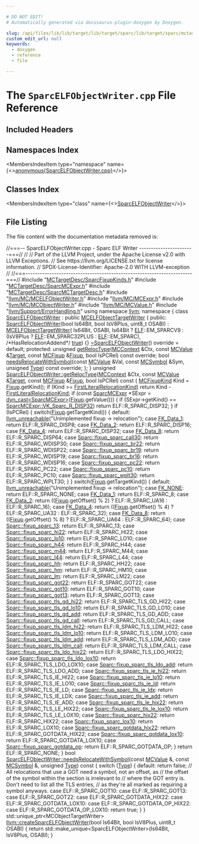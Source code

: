 ```yaml
---

# DO NOT EDIT!
# Automatically generated via docusaurus-plugin-doxygen by Doxygen.

slug: /api/files/lib/lib/target/lib/target/sparc/lib/target/sparc/mctargetdesc/sparcelfobjectwriter-cpp
custom_edit_url: null
keywords:
  - doxygen
  - reference
  - file

---
```





# The `SparcELFObjectWriter.cpp` File Reference

<DoxygenPage pluginConfig={pluginConfig}>



## Included Headers

<IncludesList>
<IncludesListItem
  filePath="MCTargetDesc/SparcFixupKinds.h"
  permalink="/docs/api/files/lib/lib/target/lib/target/sparc/lib/target/sparc/mctargetdesc/sparcfixupkinds-h"
  isLocal="true" />
<IncludesListItem
  filePath="MCTargetDesc/SparcMCExpr.h"
  permalink="/docs/api/files/lib/lib/target/lib/target/sparc/lib/target/sparc/mctargetdesc/sparcmcexpr-h"
  isLocal="true" />
<IncludesListItem
  filePath="MCTargetDesc/SparcMCTargetDesc.h"
  permalink="/docs/api/files/lib/lib/target/lib/target/sparc/lib/target/sparc/mctargetdesc/sparcmctargetdesc-h"
  isLocal="true" />
<IncludesListItem
  filePath="llvm/MC/MCELFObjectWriter.h"
  permalink="/docs/api/files/include/include/llvm/include/llvm/mc/mcelfobjectwriter-h"
  isLocal="true" />
<IncludesListItem
  filePath="llvm/MC/MCExpr.h"
  permalink="/docs/api/files/include/include/llvm/include/llvm/mc/mcexpr-h"
  isLocal="true" />
<IncludesListItem
  filePath="llvm/MC/MCObjectWriter.h"
  permalink="/docs/api/files/include/include/llvm/include/llvm/mc/mcobjectwriter-h"
  isLocal="true" />
<IncludesListItem
  filePath="llvm/MC/MCValue.h"
  permalink="/docs/api/files/include/include/llvm/include/llvm/mc/mcvalue-h"
  isLocal="true" />
<IncludesListItem
  filePath="llvm/Support/ErrorHandling.h"
  permalink="/docs/api/files/include/include/llvm/include/llvm/support/errorhandling-h"
  isLocal="true" />
</IncludesList>

## Namespaces Index

<MembersIndex>

<MembersIndexItem
  type="namespace"
  name={<><a href="/docs/api/namespaces/anonymous-sparcelfobjectwriter-cpp-">anonymous&#123;SparcELFObjectWriter.cpp&#125;</a></>}>
</MembersIndexItem>

</MembersIndex>

## Classes Index

<MembersIndex>

<MembersIndexItem
  type="class"
  name={<><a href="/docs/api/classes/anonymous-namespace-sparcelfobjectwriter-cpp-/sparcelfobjectwriter">SparcELFObjectWriter</a></>}>
</MembersIndexItem>

</MembersIndex>


## File Listing

The file content with the documentation metadata removed is:

<ProgramListing>

<Link id="l00001" /><CodeLine lineNumber="1"><span class="doxyHighlightComment">//===-- SparcELFObjectWriter.cpp - Sparc ELF Writer -----------------------===//</span></CodeLine>
<Link id="l00002" /><CodeLine lineNumber="2"><span class="doxyHighlightComment">//</span></CodeLine>
<Link id="l00003" /><CodeLine lineNumber="3"><span class="doxyHighlightComment">// Part of the LLVM Project, under the Apache License v2.0 with LLVM Exceptions.</span></CodeLine>
<Link id="l00004" /><CodeLine lineNumber="4"><span class="doxyHighlightComment">// See https://llvm.org/LICENSE.txt for license information.</span></CodeLine>
<Link id="l00005" /><CodeLine lineNumber="5"><span class="doxyHighlightComment">// SPDX-License-Identifier: Apache-2.0 WITH LLVM-exception</span></CodeLine>
<Link id="l00006" /><CodeLine lineNumber="6"><span class="doxyHighlightComment">//</span></CodeLine>
<Link id="l00007" /><CodeLine lineNumber="7"><span class="doxyHighlightComment">//===----------------------------------------------------------------------===//</span></CodeLine>
<Link id="l00008" /><CodeLine lineNumber="8"></CodeLine>
<Link id="l00009" /><CodeLine lineNumber="9"><span class="doxyHighlightPreprocessor">#include &quot;<a href="/docs/api/files/lib/lib/target/lib/target/sparc/lib/target/sparc/mctargetdesc/sparcfixupkinds-h">MCTargetDesc/SparcFixupKinds.h</a>&quot;</span></CodeLine>
<Link id="l00010" /><CodeLine lineNumber="10"><span class="doxyHighlightPreprocessor">#include &quot;<a href="/docs/api/files/lib/lib/target/lib/target/sparc/lib/target/sparc/mctargetdesc/sparcmcexpr-h">MCTargetDesc/SparcMCExpr.h</a>&quot;</span></CodeLine>
<Link id="l00011" /><CodeLine lineNumber="11"><span class="doxyHighlightPreprocessor">#include &quot;<a href="/docs/api/files/lib/lib/target/lib/target/sparc/lib/target/sparc/mctargetdesc/sparcmctargetdesc-h">MCTargetDesc/SparcMCTargetDesc.h</a>&quot;</span></CodeLine>
<Link id="l00012" /><CodeLine lineNumber="12"><span class="doxyHighlightPreprocessor">#include &quot;<a href="/docs/api/files/include/include/llvm/include/llvm/mc/mcelfobjectwriter-h">llvm/MC/MCELFObjectWriter.h</a>&quot;</span></CodeLine>
<Link id="l00013" /><CodeLine lineNumber="13"><span class="doxyHighlightPreprocessor">#include &quot;<a href="/docs/api/files/include/include/llvm/include/llvm/mc/mcexpr-h">llvm/MC/MCExpr.h</a>&quot;</span></CodeLine>
<Link id="l00014" /><CodeLine lineNumber="14"><span class="doxyHighlightPreprocessor">#include &quot;<a href="/docs/api/files/include/include/llvm/include/llvm/mc/mcobjectwriter-h">llvm/MC/MCObjectWriter.h</a>&quot;</span></CodeLine>
<Link id="l00015" /><CodeLine lineNumber="15"><span class="doxyHighlightPreprocessor">#include &quot;<a href="/docs/api/files/include/include/llvm/include/llvm/mc/mcvalue-h">llvm/MC/MCValue.h</a>&quot;</span></CodeLine>
<Link id="l00016" /><CodeLine lineNumber="16"><span class="doxyHighlightPreprocessor">#include &quot;<a href="/docs/api/files/include/include/llvm/include/llvm/support/errorhandling-h">llvm/Support/ErrorHandling.h</a>&quot;</span></CodeLine>
<Link id="l00017" /><CodeLine lineNumber="17"></CodeLine>
<Link id="l00018" /><CodeLine lineNumber="18"><span class="doxyHighlightKeyword">using namespace </span><span class="doxyHighlight"><a href="/docs/api/namespaces/llvm">llvm</a>;</span></CodeLine>
<Link id="l00019" /><CodeLine lineNumber="19"></CodeLine>
<Link id="l00020" /><CodeLine lineNumber="20" lineLink="/docs/api/namespaces/anonymous-sparcelfobjectwriter-cpp-"><span class="doxyHighlightKeyword">namespace </span><span class="doxyHighlight">&#123;</span></CodeLine>
<Link id="l00021" /><CodeLine lineNumber="21" lineLink="/docs/api/classes/anonymous-namespace-sparcelfobjectwriter-cpp-/sparcelfobjectwriter"><span class="doxyHighlight">  </span><span class="doxyHighlightKeyword">class </span><span class="doxyHighlight"><a href="/docs/api/classes/anonymous-namespace-sparcelfobjectwriter-cpp-/sparcelfobjectwriter/#a8f5e0d70b3d66db689282ab31963af33">SparcELFObjectWriter</a> : </span><span class="doxyHighlightKeyword">public</span><span class="doxyHighlight"> <a href="/docs/api/classes/llvm/mcelfobjecttargetwriter/#ae6c6e76c9d8e0c912542fe4f8375e8ce">MCELFObjectTargetWriter</a> &#123;</span></CodeLine>
<Link id="l00022" /><CodeLine lineNumber="22"><span class="doxyHighlight">  </span><span class="doxyHighlightKeyword">public</span><span class="doxyHighlight">:</span></CodeLine>
<Link id="l00023" /><CodeLine lineNumber="23" lineLink="/docs/api/classes/anonymous-namespace-sparcelfobjectwriter-cpp-/sparcelfobjectwriter/#a8f5e0d70b3d66db689282ab31963af33"><span class="doxyHighlight">    <a href="/docs/api/classes/anonymous-namespace-sparcelfobjectwriter-cpp-/sparcelfobjectwriter/#a8f5e0d70b3d66db689282ab31963af33">SparcELFObjectWriter</a>(</span><span class="doxyHighlightKeywordType">bool</span><span class="doxyHighlight"> Is64Bit, </span><span class="doxyHighlightKeywordType">bool</span><span class="doxyHighlight"> IsV8Plus, uint8&#95;t OSABI)</span></CodeLine>
<Link id="l00024" /><CodeLine lineNumber="24"><span class="doxyHighlight">        : <a href="/docs/api/classes/llvm/mcelfobjecttargetwriter/#ae6c6e76c9d8e0c912542fe4f8375e8ce">MCELFObjectTargetWriter</a>(</span></CodeLine>
<Link id="l00025" /><CodeLine lineNumber="25"><span class="doxyHighlight">              Is64Bit, OSABI,</span></CodeLine>
<Link id="l00026" /><CodeLine lineNumber="26"><span class="doxyHighlight">              Is64Bit ? <a href="/docs/api/namespaces/llvm/elf">ELF</a>::EM&#95;SPARCV9</span></CodeLine>
<Link id="l00027" /><CodeLine lineNumber="27"><span class="doxyHighlight">                      : (IsV8Plus ? <a href="/docs/api/namespaces/llvm/elf">ELF</a>::EM&#95;SPARC32PLUS : <a href="/docs/api/namespaces/llvm/elf">ELF</a>::EM&#95;SPARC),</span></CodeLine>
<Link id="l00028" /><CodeLine lineNumber="28"><span class="doxyHighlight">              </span><span class="doxyHighlightComment">/&#42;HasRelocationAddend&#42;/</span><span class="doxyHighlight"> <a href="/docs/api/files/lib/lib/analysis/basicaliasanalysis-cpp/#af6d5cafbdfc5313e65d990120021a3ec">true</a>) &#123;&#125;</span></CodeLine>
<Link id="l00029" /><CodeLine lineNumber="29"></CodeLine>
<Link id="l00030" /><CodeLine lineNumber="30" lineLink="/docs/api/classes/anonymous-namespace-sparcelfobjectwriter-cpp-/sparcelfobjectwriter/#a1713ce57e1fe3c7c6fec72a9901e6eb2"><span class="doxyHighlight">    <a href="/docs/api/classes/anonymous-namespace-sparcelfobjectwriter-cpp-/sparcelfobjectwriter/#a1713ce57e1fe3c7c6fec72a9901e6eb2">~SparcELFObjectWriter</a>() </span><span class="doxyHighlightKeyword">override</span><span class="doxyHighlight"> = </span><span class="doxyHighlightKeywordFlow">default</span><span class="doxyHighlight">;</span></CodeLine>
<Link id="l00031" /><CodeLine lineNumber="31"></CodeLine>
<Link id="l00032" /><CodeLine lineNumber="32"><span class="doxyHighlight">  </span><span class="doxyHighlightKeyword">protected</span><span class="doxyHighlight">:</span></CodeLine>
<Link id="l00033" /><CodeLine lineNumber="33"><span class="doxyHighlight">    </span><span class="doxyHighlightKeywordType">unsigned</span><span class="doxyHighlight"> <a href="/docs/api/classes/anonymous-namespace-sparcelfobjectwriter-cpp-/sparcelfobjectwriter/#a122189d3180d72c2146b9637b59e679b">getRelocType</a>(<a href="/docs/api/classes/llvm/mccontext">MCContext</a> &amp;Ctx, </span><span class="doxyHighlightKeyword">const</span><span class="doxyHighlight"> <a href="/docs/api/classes/llvm/mcvalue">MCValue</a> &amp;<a href="/docs/api/classes/llvm/target">Target</a>,</span></CodeLine>
<Link id="l00034" /><CodeLine lineNumber="34"><span class="doxyHighlight">                          </span><span class="doxyHighlightKeyword">const</span><span class="doxyHighlight"> <a href="/docs/api/classes/llvm/mcfixup">MCFixup</a> &amp;<a href="/docs/api/files/lib/lib/target/lib/target/powerpc/ppctlsdynamiccall-cpp/#a4a235aedca5bbfc39934045b6cbf9c70">Fixup</a>, </span><span class="doxyHighlightKeywordType">bool</span><span class="doxyHighlight"> IsPCRel) </span><span class="doxyHighlightKeyword">const override</span><span class="doxyHighlight">;</span></CodeLine>
<Link id="l00035" /><CodeLine lineNumber="35"></CodeLine>
<Link id="l00036" /><CodeLine lineNumber="36"><span class="doxyHighlight">    </span><span class="doxyHighlightKeywordType">bool</span><span class="doxyHighlight"> <a href="/docs/api/classes/anonymous-namespace-sparcelfobjectwriter-cpp-/sparcelfobjectwriter/#a13f03394801ae75fd84fcfbc5c2c0c56">needsRelocateWithSymbol</a>(</span><span class="doxyHighlightKeyword">const</span><span class="doxyHighlight"> <a href="/docs/api/classes/llvm/mcvalue">MCValue</a> &amp;Val, </span><span class="doxyHighlightKeyword">const</span><span class="doxyHighlight"> <a href="/docs/api/classes/llvm/mcsymbol">MCSymbol</a> &amp;Sym,</span></CodeLine>
<Link id="l00037" /><CodeLine lineNumber="37"><span class="doxyHighlight">                                 </span><span class="doxyHighlightKeywordType">unsigned</span><span class="doxyHighlight"> <a href="/docs/api/classes/llvm/type">Type</a>) </span><span class="doxyHighlightKeyword">const override</span><span class="doxyHighlight">;</span></CodeLine>
<Link id="l00038" /><CodeLine lineNumber="38"><span class="doxyHighlight">  &#125;;</span></CodeLine>
<Link id="l00039" /><CodeLine lineNumber="39"><span class="doxyHighlight">&#125;</span></CodeLine>
<Link id="l00040" /><CodeLine lineNumber="40"></CodeLine>
<Link id="l00041" /><CodeLine lineNumber="41" lineLink="/docs/api/classes/anonymous-namespace-sparcelfobjectwriter-cpp-/sparcelfobjectwriter/#a122189d3180d72c2146b9637b59e679b"><span class="doxyHighlightKeywordType">unsigned</span><span class="doxyHighlight"> <a href="/docs/api/classes/anonymous-namespace-sparcelfobjectwriter-cpp-/sparcelfobjectwriter/#a122189d3180d72c2146b9637b59e679b">SparcELFObjectWriter::getRelocType</a>(<a href="/docs/api/classes/llvm/mccontext">MCContext</a> &amp;Ctx,</span></CodeLine>
<Link id="l00042" /><CodeLine lineNumber="42"><span class="doxyHighlight">                                            </span><span class="doxyHighlightKeyword">const</span><span class="doxyHighlight"> <a href="/docs/api/classes/llvm/mcvalue">MCValue</a> &amp;<a href="/docs/api/classes/llvm/target">Target</a>,</span></CodeLine>
<Link id="l00043" /><CodeLine lineNumber="43"><span class="doxyHighlight">                                            </span><span class="doxyHighlightKeyword">const</span><span class="doxyHighlight"> <a href="/docs/api/classes/llvm/mcfixup">MCFixup</a> &amp;<a href="/docs/api/files/lib/lib/target/lib/target/powerpc/ppctlsdynamiccall-cpp/#a4a235aedca5bbfc39934045b6cbf9c70">Fixup</a>,</span></CodeLine>
<Link id="l00044" /><CodeLine lineNumber="44"><span class="doxyHighlight">                                            </span><span class="doxyHighlightKeywordType">bool</span><span class="doxyHighlight"> IsPCRel)</span><span class="doxyHighlightKeyword"> const </span><span class="doxyHighlight">&#123;</span></CodeLine>
<Link id="l00045" /><CodeLine lineNumber="45"><span class="doxyHighlight">  <a href="/docs/api/namespaces/llvm/#a84cef097f15848752272d38769011f58">MCFixupKind</a> Kind = <a href="/docs/api/files/lib/lib/target/lib/target/powerpc/ppctlsdynamiccall-cpp/#a4a235aedca5bbfc39934045b6cbf9c70">Fixup</a>.getKind();</span></CodeLine>
<Link id="l00046" /><CodeLine lineNumber="46"><span class="doxyHighlight">  </span><span class="doxyHighlightKeywordFlow">if</span><span class="doxyHighlight"> (Kind &gt;= <a href="/docs/api/namespaces/llvm/#a84cef097f15848752272d38769011f58a1864d2003d3e30137067084e7f2e7898">FirstLiteralRelocationKind</a>)</span></CodeLine>
<Link id="l00047" /><CodeLine lineNumber="47"><span class="doxyHighlight">    </span><span class="doxyHighlightKeywordFlow">return</span><span class="doxyHighlight"> Kind - <a href="/docs/api/namespaces/llvm/#a84cef097f15848752272d38769011f58a1864d2003d3e30137067084e7f2e7898">FirstLiteralRelocationKind</a>;</span></CodeLine>
<Link id="l00048" /><CodeLine lineNumber="48"></CodeLine>
<Link id="l00049" /><CodeLine lineNumber="49"><span class="doxyHighlight">  </span><span class="doxyHighlightKeywordFlow">if</span><span class="doxyHighlight"> (</span><span class="doxyHighlightKeyword">const</span><span class="doxyHighlight"> <a href="/docs/api/classes/llvm/sparcmcexpr">SparcMCExpr</a> &#42;SExpr = <a href="/docs/api/namespaces/llvm/#a22eeee01734061ac1b31ccd994c49eef">dyn&#95;cast&lt;SparcMCExpr&gt;</a>(<a href="/docs/api/files/lib/lib/target/lib/target/powerpc/ppctlsdynamiccall-cpp/#a4a235aedca5bbfc39934045b6cbf9c70">Fixup</a>.getValue())) &#123;</span></CodeLine>
<Link id="l00050" /><CodeLine lineNumber="50"><span class="doxyHighlight">    </span><span class="doxyHighlightKeywordFlow">if</span><span class="doxyHighlight"> (SExpr-&gt;getKind() == <a href="/docs/api/classes/llvm/sparcmcexpr/#abeab46e996c332583b97b10b5feb70f0af92cd2ce45d818cf6690e01518a39b12">SparcMCExpr::VK&#95;Sparc&#95;R&#95;DISP32</a>)</span></CodeLine>
<Link id="l00051" /><CodeLine lineNumber="51"><span class="doxyHighlight">      </span><span class="doxyHighlightKeywordFlow">return</span><span class="doxyHighlight"> ELF::R&#95;SPARC&#95;DISP32;</span></CodeLine>
<Link id="l00052" /><CodeLine lineNumber="52"><span class="doxyHighlight">  &#125;</span></CodeLine>
<Link id="l00053" /><CodeLine lineNumber="53"></CodeLine>
<Link id="l00054" /><CodeLine lineNumber="54"><span class="doxyHighlight">  </span><span class="doxyHighlightKeywordFlow">if</span><span class="doxyHighlight"> (IsPCRel) &#123;</span></CodeLine>
<Link id="l00055" /><CodeLine lineNumber="55"><span class="doxyHighlight">    </span><span class="doxyHighlightKeywordFlow">switch</span><span class="doxyHighlight">(<a href="/docs/api/files/lib/lib/target/lib/target/powerpc/ppctlsdynamiccall-cpp/#a4a235aedca5bbfc39934045b6cbf9c70">Fixup</a>.getTargetKind()) &#123;</span></CodeLine>
<Link id="l00056" /><CodeLine lineNumber="56"><span class="doxyHighlight">    </span><span class="doxyHighlightKeywordFlow">default</span><span class="doxyHighlight">:</span></CodeLine>
<Link id="l00057" /><CodeLine lineNumber="57"><span class="doxyHighlight">      <a href="/docs/api/files/include/include/llvm/include/llvm/support/errorhandling-h/#ace243f5c25697a1107cce46626b3dc94">llvm&#95;unreachable</a>(</span><span class="doxyHighlightStringLiteral">&quot;Unimplemented fixup -&gt; relocation&quot;</span><span class="doxyHighlight">);</span></CodeLine>
<Link id="l00058" /><CodeLine lineNumber="58"><span class="doxyHighlight">    </span><span class="doxyHighlightKeywordFlow">case</span><span class="doxyHighlight"> <a href="/docs/api/namespaces/llvm/#a84cef097f15848752272d38769011f58a4aee2a3e203379bbb0c9639d4ef31b6e">FK&#95;Data&#95;1</a>:                  </span><span class="doxyHighlightKeywordFlow">return</span><span class="doxyHighlight"> ELF::R&#95;SPARC&#95;DISP8;</span></CodeLine>
<Link id="l00059" /><CodeLine lineNumber="59"><span class="doxyHighlight">    </span><span class="doxyHighlightKeywordFlow">case</span><span class="doxyHighlight"> <a href="/docs/api/namespaces/llvm/#a84cef097f15848752272d38769011f58afe607fbae154a24e4b463cf9fd5916f7">FK&#95;Data&#95;2</a>:                  </span><span class="doxyHighlightKeywordFlow">return</span><span class="doxyHighlight"> ELF::R&#95;SPARC&#95;DISP16;</span></CodeLine>
<Link id="l00060" /><CodeLine lineNumber="60"><span class="doxyHighlight">    </span><span class="doxyHighlightKeywordFlow">case</span><span class="doxyHighlight"> <a href="/docs/api/namespaces/llvm/#a84cef097f15848752272d38769011f58a5d58ab615cde98af13deb16dbc09f42d">FK&#95;Data&#95;4</a>:                  </span><span class="doxyHighlightKeywordFlow">return</span><span class="doxyHighlight"> ELF::R&#95;SPARC&#95;DISP32;</span></CodeLine>
<Link id="l00061" /><CodeLine lineNumber="61"><span class="doxyHighlight">    </span><span class="doxyHighlightKeywordFlow">case</span><span class="doxyHighlight"> <a href="/docs/api/namespaces/llvm/#a84cef097f15848752272d38769011f58a3a9388f6478ca218e5d1996e4063c8fe">FK&#95;Data&#95;8</a>:                  </span><span class="doxyHighlightKeywordFlow">return</span><span class="doxyHighlight"> ELF::R&#95;SPARC&#95;DISP64;</span></CodeLine>
<Link id="l00062" /><CodeLine lineNumber="62"><span class="doxyHighlight">    </span><span class="doxyHighlightKeywordFlow">case</span><span class="doxyHighlight"> <a href="/docs/api/namespaces/llvm/sparc/#a12da1d52a8de679d4e9d520de5a8502da4adff73a6fdb09236d160a1058cd738c">Sparc::fixup&#95;sparc&#95;call30</a>:  </span><span class="doxyHighlightKeywordFlow">return</span><span class="doxyHighlight"> ELF::R&#95;SPARC&#95;WDISP30;</span></CodeLine>
<Link id="l00063" /><CodeLine lineNumber="63"><span class="doxyHighlight">    </span><span class="doxyHighlightKeywordFlow">case</span><span class="doxyHighlight"> <a href="/docs/api/namespaces/llvm/sparc/#a12da1d52a8de679d4e9d520de5a8502daa66dfa8233272b1a84f34f5732cb8ef8">Sparc::fixup&#95;sparc&#95;br22</a>:    </span><span class="doxyHighlightKeywordFlow">return</span><span class="doxyHighlight"> ELF::R&#95;SPARC&#95;WDISP22;</span></CodeLine>
<Link id="l00064" /><CodeLine lineNumber="64"><span class="doxyHighlight">    </span><span class="doxyHighlightKeywordFlow">case</span><span class="doxyHighlight"> <a href="/docs/api/namespaces/llvm/sparc/#a12da1d52a8de679d4e9d520de5a8502da5c2a82f403be827f912129618ce8bb07">Sparc::fixup&#95;sparc&#95;br19</a>:    </span><span class="doxyHighlightKeywordFlow">return</span><span class="doxyHighlight"> ELF::R&#95;SPARC&#95;WDISP19;</span></CodeLine>
<Link id="l00065" /><CodeLine lineNumber="65"><span class="doxyHighlight">    </span><span class="doxyHighlightKeywordFlow">case</span><span class="doxyHighlight"> <a href="/docs/api/namespaces/llvm/sparc/#a12da1d52a8de679d4e9d520de5a8502da0ed75123c86696d6dfbbc2643828abfc">Sparc::fixup&#95;sparc&#95;br16</a>:</span></CodeLine>
<Link id="l00066" /><CodeLine lineNumber="66"><span class="doxyHighlight">      </span><span class="doxyHighlightKeywordFlow">return</span><span class="doxyHighlight"> ELF::R&#95;SPARC&#95;WDISP16;</span></CodeLine>
<Link id="l00067" /><CodeLine lineNumber="67"><span class="doxyHighlight">    </span><span class="doxyHighlightKeywordFlow">case</span><span class="doxyHighlight"> <a href="/docs/api/namespaces/llvm/sparc/#a12da1d52a8de679d4e9d520de5a8502daa00d9587c28c43679ea78179d779dd85">Sparc::fixup&#95;sparc&#95;pc22</a>:    </span><span class="doxyHighlightKeywordFlow">return</span><span class="doxyHighlight"> ELF::R&#95;SPARC&#95;PC22;</span></CodeLine>
<Link id="l00068" /><CodeLine lineNumber="68"><span class="doxyHighlight">    </span><span class="doxyHighlightKeywordFlow">case</span><span class="doxyHighlight"> <a href="/docs/api/namespaces/llvm/sparc/#a12da1d52a8de679d4e9d520de5a8502dac6502cb4a88284870e35d967c53ac47f">Sparc::fixup&#95;sparc&#95;pc10</a>:    </span><span class="doxyHighlightKeywordFlow">return</span><span class="doxyHighlight"> ELF::R&#95;SPARC&#95;PC10;</span></CodeLine>
<Link id="l00069" /><CodeLine lineNumber="69"><span class="doxyHighlight">    </span><span class="doxyHighlightKeywordFlow">case</span><span class="doxyHighlight"> <a href="/docs/api/namespaces/llvm/sparc/#a12da1d52a8de679d4e9d520de5a8502dafa321c88b1e9bb39ab5b2e09b05fe7a6">Sparc::fixup&#95;sparc&#95;wplt30</a>:  </span><span class="doxyHighlightKeywordFlow">return</span><span class="doxyHighlight"> ELF::R&#95;SPARC&#95;WPLT30;</span></CodeLine>
<Link id="l00070" /><CodeLine lineNumber="70"><span class="doxyHighlight">    &#125;</span></CodeLine>
<Link id="l00071" /><CodeLine lineNumber="71"><span class="doxyHighlight">  &#125;</span></CodeLine>
<Link id="l00072" /><CodeLine lineNumber="72"></CodeLine>
<Link id="l00073" /><CodeLine lineNumber="73"><span class="doxyHighlight">  </span><span class="doxyHighlightKeywordFlow">switch</span><span class="doxyHighlight">(<a href="/docs/api/files/lib/lib/target/lib/target/powerpc/ppctlsdynamiccall-cpp/#a4a235aedca5bbfc39934045b6cbf9c70">Fixup</a>.getTargetKind()) &#123;</span></CodeLine>
<Link id="l00074" /><CodeLine lineNumber="74"><span class="doxyHighlight">  </span><span class="doxyHighlightKeywordFlow">default</span><span class="doxyHighlight">:</span></CodeLine>
<Link id="l00075" /><CodeLine lineNumber="75"><span class="doxyHighlight">    <a href="/docs/api/files/include/include/llvm/include/llvm/support/errorhandling-h/#ace243f5c25697a1107cce46626b3dc94">llvm&#95;unreachable</a>(</span><span class="doxyHighlightStringLiteral">&quot;Unimplemented fixup -&gt; relocation&quot;</span><span class="doxyHighlight">);</span></CodeLine>
<Link id="l00076" /><CodeLine lineNumber="76"><span class="doxyHighlight">  </span><span class="doxyHighlightKeywordFlow">case</span><span class="doxyHighlight"> <a href="/docs/api/namespaces/llvm/#a84cef097f15848752272d38769011f58a845a63cbed041d42d8c3452991d629c4">FK&#95;NONE</a>:                  </span><span class="doxyHighlightKeywordFlow">return</span><span class="doxyHighlight"> ELF::R&#95;SPARC&#95;NONE;</span></CodeLine>
<Link id="l00077" /><CodeLine lineNumber="77"><span class="doxyHighlight">  </span><span class="doxyHighlightKeywordFlow">case</span><span class="doxyHighlight"> <a href="/docs/api/namespaces/llvm/#a84cef097f15848752272d38769011f58a4aee2a3e203379bbb0c9639d4ef31b6e">FK&#95;Data&#95;1</a>:                </span><span class="doxyHighlightKeywordFlow">return</span><span class="doxyHighlight"> ELF::R&#95;SPARC&#95;8;</span></CodeLine>
<Link id="l00078" /><CodeLine lineNumber="78"><span class="doxyHighlight">  </span><span class="doxyHighlightKeywordFlow">case</span><span class="doxyHighlight"> <a href="/docs/api/namespaces/llvm/#a84cef097f15848752272d38769011f58afe607fbae154a24e4b463cf9fd5916f7">FK&#95;Data&#95;2</a>:                </span><span class="doxyHighlightKeywordFlow">return</span><span class="doxyHighlight"> ((<a href="/docs/api/files/lib/lib/target/lib/target/powerpc/ppctlsdynamiccall-cpp/#a4a235aedca5bbfc39934045b6cbf9c70">Fixup</a>.getOffset() % 2)</span></CodeLine>
<Link id="l00079" /><CodeLine lineNumber="79"><span class="doxyHighlight">                                         ? ELF::R&#95;SPARC&#95;UA16</span></CodeLine>
<Link id="l00080" /><CodeLine lineNumber="80"><span class="doxyHighlight">                                         : ELF::R&#95;SPARC&#95;16);</span></CodeLine>
<Link id="l00081" /><CodeLine lineNumber="81"><span class="doxyHighlight">  </span><span class="doxyHighlightKeywordFlow">case</span><span class="doxyHighlight"> <a href="/docs/api/namespaces/llvm/#a84cef097f15848752272d38769011f58a5d58ab615cde98af13deb16dbc09f42d">FK&#95;Data&#95;4</a>:                </span><span class="doxyHighlightKeywordFlow">return</span><span class="doxyHighlight"> ((<a href="/docs/api/files/lib/lib/target/lib/target/powerpc/ppctlsdynamiccall-cpp/#a4a235aedca5bbfc39934045b6cbf9c70">Fixup</a>.getOffset() % 4)</span></CodeLine>
<Link id="l00082" /><CodeLine lineNumber="82"><span class="doxyHighlight">                                         ? ELF::R&#95;SPARC&#95;UA32</span></CodeLine>
<Link id="l00083" /><CodeLine lineNumber="83"><span class="doxyHighlight">                                         : ELF::R&#95;SPARC&#95;32);</span></CodeLine>
<Link id="l00084" /><CodeLine lineNumber="84"><span class="doxyHighlight">  </span><span class="doxyHighlightKeywordFlow">case</span><span class="doxyHighlight"> <a href="/docs/api/namespaces/llvm/#a84cef097f15848752272d38769011f58a3a9388f6478ca218e5d1996e4063c8fe">FK&#95;Data&#95;8</a>:                </span><span class="doxyHighlightKeywordFlow">return</span><span class="doxyHighlight"> ((<a href="/docs/api/files/lib/lib/target/lib/target/powerpc/ppctlsdynamiccall-cpp/#a4a235aedca5bbfc39934045b6cbf9c70">Fixup</a>.getOffset() % 8)</span></CodeLine>
<Link id="l00085" /><CodeLine lineNumber="85"><span class="doxyHighlight">                                         ? ELF::R&#95;SPARC&#95;UA64</span></CodeLine>
<Link id="l00086" /><CodeLine lineNumber="86"><span class="doxyHighlight">                                         : ELF::R&#95;SPARC&#95;64);</span></CodeLine>
<Link id="l00087" /><CodeLine lineNumber="87"><span class="doxyHighlight">  </span><span class="doxyHighlightKeywordFlow">case</span><span class="doxyHighlight"> <a href="/docs/api/namespaces/llvm/sparc/#a12da1d52a8de679d4e9d520de5a8502da602d9804c6b15c3eaa51cdeeeda754d2">Sparc::fixup&#95;sparc&#95;13</a>:    </span><span class="doxyHighlightKeywordFlow">return</span><span class="doxyHighlight"> ELF::R&#95;SPARC&#95;13;</span></CodeLine>
<Link id="l00088" /><CodeLine lineNumber="88"><span class="doxyHighlight">  </span><span class="doxyHighlightKeywordFlow">case</span><span class="doxyHighlight"> <a href="/docs/api/namespaces/llvm/sparc/#a12da1d52a8de679d4e9d520de5a8502da178d40a3cdc113de1bc4814dd67a11bc">Sparc::fixup&#95;sparc&#95;hi22</a>:  </span><span class="doxyHighlightKeywordFlow">return</span><span class="doxyHighlight"> ELF::R&#95;SPARC&#95;HI22;</span></CodeLine>
<Link id="l00089" /><CodeLine lineNumber="89"><span class="doxyHighlight">  </span><span class="doxyHighlightKeywordFlow">case</span><span class="doxyHighlight"> <a href="/docs/api/namespaces/llvm/sparc/#a12da1d52a8de679d4e9d520de5a8502da02012bd04e669f47b0ca2c3ef4ec8df7">Sparc::fixup&#95;sparc&#95;lo10</a>:  </span><span class="doxyHighlightKeywordFlow">return</span><span class="doxyHighlight"> ELF::R&#95;SPARC&#95;LO10;</span></CodeLine>
<Link id="l00090" /><CodeLine lineNumber="90"><span class="doxyHighlight">  </span><span class="doxyHighlightKeywordFlow">case</span><span class="doxyHighlight"> <a href="/docs/api/namespaces/llvm/sparc/#a12da1d52a8de679d4e9d520de5a8502da7cb7e71faac52ef24527a11e314e7dae">Sparc::fixup&#95;sparc&#95;h44</a>:   </span><span class="doxyHighlightKeywordFlow">return</span><span class="doxyHighlight"> ELF::R&#95;SPARC&#95;H44;</span></CodeLine>
<Link id="l00091" /><CodeLine lineNumber="91"><span class="doxyHighlight">  </span><span class="doxyHighlightKeywordFlow">case</span><span class="doxyHighlight"> <a href="/docs/api/namespaces/llvm/sparc/#a12da1d52a8de679d4e9d520de5a8502da284cdb6a9399209232aa3c13ca8d2618">Sparc::fixup&#95;sparc&#95;m44</a>:   </span><span class="doxyHighlightKeywordFlow">return</span><span class="doxyHighlight"> ELF::R&#95;SPARC&#95;M44;</span></CodeLine>
<Link id="l00092" /><CodeLine lineNumber="92"><span class="doxyHighlight">  </span><span class="doxyHighlightKeywordFlow">case</span><span class="doxyHighlight"> <a href="/docs/api/namespaces/llvm/sparc/#a12da1d52a8de679d4e9d520de5a8502dabad234abccd9064339207fe71a70c7be">Sparc::fixup&#95;sparc&#95;l44</a>:   </span><span class="doxyHighlightKeywordFlow">return</span><span class="doxyHighlight"> ELF::R&#95;SPARC&#95;L44;</span></CodeLine>
<Link id="l00093" /><CodeLine lineNumber="93"><span class="doxyHighlight">  </span><span class="doxyHighlightKeywordFlow">case</span><span class="doxyHighlight"> <a href="/docs/api/namespaces/llvm/sparc/#a12da1d52a8de679d4e9d520de5a8502da2ed85fcf7a68bb72867d54508fdfa214">Sparc::fixup&#95;sparc&#95;hh</a>:    </span><span class="doxyHighlightKeywordFlow">return</span><span class="doxyHighlight"> ELF::R&#95;SPARC&#95;HH22;</span></CodeLine>
<Link id="l00094" /><CodeLine lineNumber="94"><span class="doxyHighlight">  </span><span class="doxyHighlightKeywordFlow">case</span><span class="doxyHighlight"> <a href="/docs/api/namespaces/llvm/sparc/#a12da1d52a8de679d4e9d520de5a8502daf9431782a67249942ea90c9d7882ea18">Sparc::fixup&#95;sparc&#95;hm</a>:    </span><span class="doxyHighlightKeywordFlow">return</span><span class="doxyHighlight"> ELF::R&#95;SPARC&#95;HM10;</span></CodeLine>
<Link id="l00095" /><CodeLine lineNumber="95"><span class="doxyHighlight">  </span><span class="doxyHighlightKeywordFlow">case</span><span class="doxyHighlight"> <a href="/docs/api/namespaces/llvm/sparc/#a12da1d52a8de679d4e9d520de5a8502da138cb8615551a89f2ced1e3a40669bdd">Sparc::fixup&#95;sparc&#95;lm</a>:    </span><span class="doxyHighlightKeywordFlow">return</span><span class="doxyHighlight"> ELF::R&#95;SPARC&#95;LM22;</span></CodeLine>
<Link id="l00096" /><CodeLine lineNumber="96"><span class="doxyHighlight">  </span><span class="doxyHighlightKeywordFlow">case</span><span class="doxyHighlight"> <a href="/docs/api/namespaces/llvm/sparc/#a12da1d52a8de679d4e9d520de5a8502da7904709be5733140c3834f84bf9721d3">Sparc::fixup&#95;sparc&#95;got22</a>: </span><span class="doxyHighlightKeywordFlow">return</span><span class="doxyHighlight"> ELF::R&#95;SPARC&#95;GOT22;</span></CodeLine>
<Link id="l00097" /><CodeLine lineNumber="97"><span class="doxyHighlight">  </span><span class="doxyHighlightKeywordFlow">case</span><span class="doxyHighlight"> <a href="/docs/api/namespaces/llvm/sparc/#a12da1d52a8de679d4e9d520de5a8502da3e8e53769c95864f744db5c800d2452c">Sparc::fixup&#95;sparc&#95;got10</a>: </span><span class="doxyHighlightKeywordFlow">return</span><span class="doxyHighlight"> ELF::R&#95;SPARC&#95;GOT10;</span></CodeLine>
<Link id="l00098" /><CodeLine lineNumber="98"><span class="doxyHighlight">  </span><span class="doxyHighlightKeywordFlow">case</span><span class="doxyHighlight"> <a href="/docs/api/namespaces/llvm/sparc/#a12da1d52a8de679d4e9d520de5a8502da4bd19ebcb42069f48ac3d45dc1dc2c95">Sparc::fixup&#95;sparc&#95;got13</a>: </span><span class="doxyHighlightKeywordFlow">return</span><span class="doxyHighlight"> ELF::R&#95;SPARC&#95;GOT13;</span></CodeLine>
<Link id="l00099" /><CodeLine lineNumber="99"><span class="doxyHighlight">  </span><span class="doxyHighlightKeywordFlow">case</span><span class="doxyHighlight"> <a href="/docs/api/namespaces/llvm/sparc/#a12da1d52a8de679d4e9d520de5a8502da55d287c9fa6b9f05e7d86d910d08ef90">Sparc::fixup&#95;sparc&#95;tls&#95;gd&#95;hi22</a>:   </span><span class="doxyHighlightKeywordFlow">return</span><span class="doxyHighlight"> ELF::R&#95;SPARC&#95;TLS&#95;GD&#95;HI22;</span></CodeLine>
<Link id="l00100" /><CodeLine lineNumber="100"><span class="doxyHighlight">  </span><span class="doxyHighlightKeywordFlow">case</span><span class="doxyHighlight"> <a href="/docs/api/namespaces/llvm/sparc/#a12da1d52a8de679d4e9d520de5a8502da6fd27a363f32a384e19d57732da83400">Sparc::fixup&#95;sparc&#95;tls&#95;gd&#95;lo10</a>:   </span><span class="doxyHighlightKeywordFlow">return</span><span class="doxyHighlight"> ELF::R&#95;SPARC&#95;TLS&#95;GD&#95;LO10;</span></CodeLine>
<Link id="l00101" /><CodeLine lineNumber="101"><span class="doxyHighlight">  </span><span class="doxyHighlightKeywordFlow">case</span><span class="doxyHighlight"> <a href="/docs/api/namespaces/llvm/sparc/#a12da1d52a8de679d4e9d520de5a8502da7de44a4f47d68e0bb21221b59fc64104">Sparc::fixup&#95;sparc&#95;tls&#95;gd&#95;add</a>:    </span><span class="doxyHighlightKeywordFlow">return</span><span class="doxyHighlight"> ELF::R&#95;SPARC&#95;TLS&#95;GD&#95;ADD;</span></CodeLine>
<Link id="l00102" /><CodeLine lineNumber="102"><span class="doxyHighlight">  </span><span class="doxyHighlightKeywordFlow">case</span><span class="doxyHighlight"> <a href="/docs/api/namespaces/llvm/sparc/#a12da1d52a8de679d4e9d520de5a8502da1cb655722f351a56ac2d2d20c6d3f21c">Sparc::fixup&#95;sparc&#95;tls&#95;gd&#95;call</a>:   </span><span class="doxyHighlightKeywordFlow">return</span><span class="doxyHighlight"> ELF::R&#95;SPARC&#95;TLS&#95;GD&#95;CALL;</span></CodeLine>
<Link id="l00103" /><CodeLine lineNumber="103"><span class="doxyHighlight">  </span><span class="doxyHighlightKeywordFlow">case</span><span class="doxyHighlight"> <a href="/docs/api/namespaces/llvm/sparc/#a12da1d52a8de679d4e9d520de5a8502daa416e524e88172a66fad9215c0aa87d2">Sparc::fixup&#95;sparc&#95;tls&#95;ldm&#95;hi22</a>:  </span><span class="doxyHighlightKeywordFlow">return</span><span class="doxyHighlight"> ELF::R&#95;SPARC&#95;TLS&#95;LDM&#95;HI22;</span></CodeLine>
<Link id="l00104" /><CodeLine lineNumber="104"><span class="doxyHighlight">  </span><span class="doxyHighlightKeywordFlow">case</span><span class="doxyHighlight"> <a href="/docs/api/namespaces/llvm/sparc/#a12da1d52a8de679d4e9d520de5a8502da85b7e3dc16b048b452f479497746c819">Sparc::fixup&#95;sparc&#95;tls&#95;ldm&#95;lo10</a>:  </span><span class="doxyHighlightKeywordFlow">return</span><span class="doxyHighlight"> ELF::R&#95;SPARC&#95;TLS&#95;LDM&#95;LO10;</span></CodeLine>
<Link id="l00105" /><CodeLine lineNumber="105"><span class="doxyHighlight">  </span><span class="doxyHighlightKeywordFlow">case</span><span class="doxyHighlight"> <a href="/docs/api/namespaces/llvm/sparc/#a12da1d52a8de679d4e9d520de5a8502da20876dd25f69286a4dc4c4550f06e11f">Sparc::fixup&#95;sparc&#95;tls&#95;ldm&#95;add</a>:   </span><span class="doxyHighlightKeywordFlow">return</span><span class="doxyHighlight"> ELF::R&#95;SPARC&#95;TLS&#95;LDM&#95;ADD;</span></CodeLine>
<Link id="l00106" /><CodeLine lineNumber="106"><span class="doxyHighlight">  </span><span class="doxyHighlightKeywordFlow">case</span><span class="doxyHighlight"> <a href="/docs/api/namespaces/llvm/sparc/#a12da1d52a8de679d4e9d520de5a8502da944eebfbe22a2c847d37530c43b3c1f3">Sparc::fixup&#95;sparc&#95;tls&#95;ldm&#95;call</a>:  </span><span class="doxyHighlightKeywordFlow">return</span><span class="doxyHighlight"> ELF::R&#95;SPARC&#95;TLS&#95;LDM&#95;CALL;</span></CodeLine>
<Link id="l00107" /><CodeLine lineNumber="107"><span class="doxyHighlight">  </span><span class="doxyHighlightKeywordFlow">case</span><span class="doxyHighlight"> <a href="/docs/api/namespaces/llvm/sparc/#a12da1d52a8de679d4e9d520de5a8502da4d435f58d4d1322c2d1db3f0ca19bdd6">Sparc::fixup&#95;sparc&#95;tls&#95;ldo&#95;hix22</a>: </span><span class="doxyHighlightKeywordFlow">return</span><span class="doxyHighlight"> ELF::R&#95;SPARC&#95;TLS&#95;LDO&#95;HIX22;</span></CodeLine>
<Link id="l00108" /><CodeLine lineNumber="108"><span class="doxyHighlight">  </span><span class="doxyHighlightKeywordFlow">case</span><span class="doxyHighlight"> <a href="/docs/api/namespaces/llvm/sparc/#a12da1d52a8de679d4e9d520de5a8502da1fc5a8838faa83012242676700d3fbe9">Sparc::fixup&#95;sparc&#95;tls&#95;ldo&#95;lox10</a>: </span><span class="doxyHighlightKeywordFlow">return</span><span class="doxyHighlight"> ELF::R&#95;SPARC&#95;TLS&#95;LDO&#95;LOX10;</span></CodeLine>
<Link id="l00109" /><CodeLine lineNumber="109"><span class="doxyHighlight">  </span><span class="doxyHighlightKeywordFlow">case</span><span class="doxyHighlight"> <a href="/docs/api/namespaces/llvm/sparc/#a12da1d52a8de679d4e9d520de5a8502da4fc6b4d7c79e1fb07e1c82aa851d2bb9">Sparc::fixup&#95;sparc&#95;tls&#95;ldo&#95;add</a>:   </span><span class="doxyHighlightKeywordFlow">return</span><span class="doxyHighlight"> ELF::R&#95;SPARC&#95;TLS&#95;LDO&#95;ADD;</span></CodeLine>
<Link id="l00110" /><CodeLine lineNumber="110"><span class="doxyHighlight">  </span><span class="doxyHighlightKeywordFlow">case</span><span class="doxyHighlight"> <a href="/docs/api/namespaces/llvm/sparc/#a12da1d52a8de679d4e9d520de5a8502da28c137eeff3f5dc170642e5313acd883">Sparc::fixup&#95;sparc&#95;tls&#95;ie&#95;hi22</a>:   </span><span class="doxyHighlightKeywordFlow">return</span><span class="doxyHighlight"> ELF::R&#95;SPARC&#95;TLS&#95;IE&#95;HI22;</span></CodeLine>
<Link id="l00111" /><CodeLine lineNumber="111"><span class="doxyHighlight">  </span><span class="doxyHighlightKeywordFlow">case</span><span class="doxyHighlight"> <a href="/docs/api/namespaces/llvm/sparc/#a12da1d52a8de679d4e9d520de5a8502da98ce1ac1905989049a13fcc997c6800c">Sparc::fixup&#95;sparc&#95;tls&#95;ie&#95;lo10</a>:   </span><span class="doxyHighlightKeywordFlow">return</span><span class="doxyHighlight"> ELF::R&#95;SPARC&#95;TLS&#95;IE&#95;LO10;</span></CodeLine>
<Link id="l00112" /><CodeLine lineNumber="112"><span class="doxyHighlight">  </span><span class="doxyHighlightKeywordFlow">case</span><span class="doxyHighlight"> <a href="/docs/api/namespaces/llvm/sparc/#a12da1d52a8de679d4e9d520de5a8502da0f86df663d98896b5c6d6d04f70b8f76">Sparc::fixup&#95;sparc&#95;tls&#95;ie&#95;ld</a>:     </span><span class="doxyHighlightKeywordFlow">return</span><span class="doxyHighlight"> ELF::R&#95;SPARC&#95;TLS&#95;IE&#95;LD;</span></CodeLine>
<Link id="l00113" /><CodeLine lineNumber="113"><span class="doxyHighlight">  </span><span class="doxyHighlightKeywordFlow">case</span><span class="doxyHighlight"> <a href="/docs/api/namespaces/llvm/sparc/#a12da1d52a8de679d4e9d520de5a8502dafe9a137fc276c5872c10a68d18b6a1ee">Sparc::fixup&#95;sparc&#95;tls&#95;ie&#95;ldx</a>:    </span><span class="doxyHighlightKeywordFlow">return</span><span class="doxyHighlight"> ELF::R&#95;SPARC&#95;TLS&#95;IE&#95;LDX;</span></CodeLine>
<Link id="l00114" /><CodeLine lineNumber="114"><span class="doxyHighlight">  </span><span class="doxyHighlightKeywordFlow">case</span><span class="doxyHighlight"> <a href="/docs/api/namespaces/llvm/sparc/#a12da1d52a8de679d4e9d520de5a8502da81404b1c1698c400556d6db381d79b9b">Sparc::fixup&#95;sparc&#95;tls&#95;ie&#95;add</a>:    </span><span class="doxyHighlightKeywordFlow">return</span><span class="doxyHighlight"> ELF::R&#95;SPARC&#95;TLS&#95;IE&#95;ADD;</span></CodeLine>
<Link id="l00115" /><CodeLine lineNumber="115"><span class="doxyHighlight">  </span><span class="doxyHighlightKeywordFlow">case</span><span class="doxyHighlight"> <a href="/docs/api/namespaces/llvm/sparc/#a12da1d52a8de679d4e9d520de5a8502da26c24bbb56bdfabcd601f3763e07888c">Sparc::fixup&#95;sparc&#95;tls&#95;le&#95;hix22</a>:  </span><span class="doxyHighlightKeywordFlow">return</span><span class="doxyHighlight"> ELF::R&#95;SPARC&#95;TLS&#95;LE&#95;HIX22;</span></CodeLine>
<Link id="l00116" /><CodeLine lineNumber="116"><span class="doxyHighlight">  </span><span class="doxyHighlightKeywordFlow">case</span><span class="doxyHighlight"> <a href="/docs/api/namespaces/llvm/sparc/#a12da1d52a8de679d4e9d520de5a8502da401542a0ee1c7424a271c196e9b70de2">Sparc::fixup&#95;sparc&#95;tls&#95;le&#95;lox10</a>:  </span><span class="doxyHighlightKeywordFlow">return</span><span class="doxyHighlight"> ELF::R&#95;SPARC&#95;TLS&#95;LE&#95;LOX10;</span></CodeLine>
<Link id="l00117" /><CodeLine lineNumber="117"><span class="doxyHighlight">  </span><span class="doxyHighlightKeywordFlow">case</span><span class="doxyHighlight"> <a href="/docs/api/namespaces/llvm/sparc/#a12da1d52a8de679d4e9d520de5a8502da6be1cb6bff4acb2026f1107593c5bcc1">Sparc::fixup&#95;sparc&#95;hix22</a>:         </span><span class="doxyHighlightKeywordFlow">return</span><span class="doxyHighlight"> ELF::R&#95;SPARC&#95;HIX22;</span></CodeLine>
<Link id="l00118" /><CodeLine lineNumber="118"><span class="doxyHighlight">  </span><span class="doxyHighlightKeywordFlow">case</span><span class="doxyHighlight"> <a href="/docs/api/namespaces/llvm/sparc/#a12da1d52a8de679d4e9d520de5a8502da1665b86cbda5300143d0c72d38b18b55">Sparc::fixup&#95;sparc&#95;lox10</a>:         </span><span class="doxyHighlightKeywordFlow">return</span><span class="doxyHighlight"> ELF::R&#95;SPARC&#95;LOX10;</span></CodeLine>
<Link id="l00119" /><CodeLine lineNumber="119"><span class="doxyHighlight">  </span><span class="doxyHighlightKeywordFlow">case</span><span class="doxyHighlight"> <a href="/docs/api/namespaces/llvm/sparc/#a12da1d52a8de679d4e9d520de5a8502da2cfd03bdef2da2a2493359d4443ffc00">Sparc::fixup&#95;sparc&#95;gotdata&#95;hix22</a>: </span><span class="doxyHighlightKeywordFlow">return</span><span class="doxyHighlight"> ELF::R&#95;SPARC&#95;GOTDATA&#95;HIX22;</span></CodeLine>
<Link id="l00120" /><CodeLine lineNumber="120"><span class="doxyHighlight">  </span><span class="doxyHighlightKeywordFlow">case</span><span class="doxyHighlight"> <a href="/docs/api/namespaces/llvm/sparc/#a12da1d52a8de679d4e9d520de5a8502dabb1e74c3b7243667280210404a2d21d3">Sparc::fixup&#95;sparc&#95;gotdata&#95;lox10</a>: </span><span class="doxyHighlightKeywordFlow">return</span><span class="doxyHighlight"> ELF::R&#95;SPARC&#95;GOTDATA&#95;LOX10;</span></CodeLine>
<Link id="l00121" /><CodeLine lineNumber="121"><span class="doxyHighlight">  </span><span class="doxyHighlightKeywordFlow">case</span><span class="doxyHighlight"> <a href="/docs/api/namespaces/llvm/sparc/#a12da1d52a8de679d4e9d520de5a8502da4ffe3fe32ce294fa71d496bd72924532">Sparc::fixup&#95;sparc&#95;gotdata&#95;op</a>:    </span><span class="doxyHighlightKeywordFlow">return</span><span class="doxyHighlight"> ELF::R&#95;SPARC&#95;GOTDATA&#95;OP;</span></CodeLine>
<Link id="l00122" /><CodeLine lineNumber="122"><span class="doxyHighlight">  &#125;</span></CodeLine>
<Link id="l00123" /><CodeLine lineNumber="123"></CodeLine>
<Link id="l00124" /><CodeLine lineNumber="124"><span class="doxyHighlight">  </span><span class="doxyHighlightKeywordFlow">return</span><span class="doxyHighlight"> ELF::R&#95;SPARC&#95;NONE;</span></CodeLine>
<Link id="l00125" /><CodeLine lineNumber="125"><span class="doxyHighlight">&#125;</span></CodeLine>
<Link id="l00126" /><CodeLine lineNumber="126"></CodeLine>
<Link id="l00127" /><CodeLine lineNumber="127" lineLink="/docs/api/classes/anonymous-namespace-sparcelfobjectwriter-cpp-/sparcelfobjectwriter/#a13f03394801ae75fd84fcfbc5c2c0c56"><span class="doxyHighlightKeywordType">bool</span><span class="doxyHighlight"> <a href="/docs/api/classes/anonymous-namespace-sparcelfobjectwriter-cpp-/sparcelfobjectwriter/#a13f03394801ae75fd84fcfbc5c2c0c56">SparcELFObjectWriter::needsRelocateWithSymbol</a>(</span><span class="doxyHighlightKeyword">const</span><span class="doxyHighlight"> <a href="/docs/api/classes/llvm/mcvalue">MCValue</a> &amp;,</span></CodeLine>
<Link id="l00128" /><CodeLine lineNumber="128"><span class="doxyHighlight">                                                   </span><span class="doxyHighlightKeyword">const</span><span class="doxyHighlight"> <a href="/docs/api/classes/llvm/mcsymbol">MCSymbol</a> &amp;,</span></CodeLine>
<Link id="l00129" /><CodeLine lineNumber="129"><span class="doxyHighlight">                                                   </span><span class="doxyHighlightKeywordType">unsigned</span><span class="doxyHighlight"> <a href="/docs/api/classes/llvm/type">Type</a>)</span><span class="doxyHighlightKeyword"> const </span><span class="doxyHighlight">&#123;</span></CodeLine>
<Link id="l00130" /><CodeLine lineNumber="130"><span class="doxyHighlight">  </span><span class="doxyHighlightKeywordFlow">switch</span><span class="doxyHighlight"> (<a href="/docs/api/classes/llvm/type">Type</a>) &#123;</span></CodeLine>
<Link id="l00131" /><CodeLine lineNumber="131"><span class="doxyHighlight">    </span><span class="doxyHighlightKeywordFlow">default</span><span class="doxyHighlight">:</span></CodeLine>
<Link id="l00132" /><CodeLine lineNumber="132"><span class="doxyHighlight">      </span><span class="doxyHighlightKeywordFlow">return</span><span class="doxyHighlight"> </span><span class="doxyHighlightKeyword">false</span><span class="doxyHighlight">;</span></CodeLine>
<Link id="l00133" /><CodeLine lineNumber="133"></CodeLine>
<Link id="l00134" /><CodeLine lineNumber="134"><span class="doxyHighlight">    </span><span class="doxyHighlightComment">// All relocations that use a GOT need a symbol, not an offset, as</span></CodeLine>
<Link id="l00135" /><CodeLine lineNumber="135"><span class="doxyHighlight">    </span><span class="doxyHighlightComment">// the offset of the symbol within the section is irrelevant to</span></CodeLine>
<Link id="l00136" /><CodeLine lineNumber="136"><span class="doxyHighlight">    </span><span class="doxyHighlightComment">// where the GOT entry is. Don&#39;t need to list all the TLS entries,</span></CodeLine>
<Link id="l00137" /><CodeLine lineNumber="137"><span class="doxyHighlight">    </span><span class="doxyHighlightComment">// as they&#39;re all marked as requiring a symbol anyways.</span></CodeLine>
<Link id="l00138" /><CodeLine lineNumber="138"><span class="doxyHighlight">    </span><span class="doxyHighlightKeywordFlow">case</span><span class="doxyHighlight"> ELF::R&#95;SPARC&#95;GOT10:</span></CodeLine>
<Link id="l00139" /><CodeLine lineNumber="139"><span class="doxyHighlight">    </span><span class="doxyHighlightKeywordFlow">case</span><span class="doxyHighlight"> ELF::R&#95;SPARC&#95;GOT13:</span></CodeLine>
<Link id="l00140" /><CodeLine lineNumber="140"><span class="doxyHighlight">    </span><span class="doxyHighlightKeywordFlow">case</span><span class="doxyHighlight"> ELF::R&#95;SPARC&#95;GOT22:</span></CodeLine>
<Link id="l00141" /><CodeLine lineNumber="141"><span class="doxyHighlight">    </span><span class="doxyHighlightKeywordFlow">case</span><span class="doxyHighlight"> ELF::R&#95;SPARC&#95;GOTDATA&#95;HIX22:</span></CodeLine>
<Link id="l00142" /><CodeLine lineNumber="142"><span class="doxyHighlight">    </span><span class="doxyHighlightKeywordFlow">case</span><span class="doxyHighlight"> ELF::R&#95;SPARC&#95;GOTDATA&#95;LOX10:</span></CodeLine>
<Link id="l00143" /><CodeLine lineNumber="143"><span class="doxyHighlight">    </span><span class="doxyHighlightKeywordFlow">case</span><span class="doxyHighlight"> ELF::R&#95;SPARC&#95;GOTDATA&#95;OP&#95;HIX22:</span></CodeLine>
<Link id="l00144" /><CodeLine lineNumber="144"><span class="doxyHighlight">    </span><span class="doxyHighlightKeywordFlow">case</span><span class="doxyHighlight"> ELF::R&#95;SPARC&#95;GOTDATA&#95;OP&#95;LOX10:</span></CodeLine>
<Link id="l00145" /><CodeLine lineNumber="145"><span class="doxyHighlight">      </span><span class="doxyHighlightKeywordFlow">return</span><span class="doxyHighlight"> </span><span class="doxyHighlightKeyword">true</span><span class="doxyHighlight">;</span></CodeLine>
<Link id="l00146" /><CodeLine lineNumber="146"><span class="doxyHighlight">  &#125;</span></CodeLine>
<Link id="l00147" /><CodeLine lineNumber="147"><span class="doxyHighlight">&#125;</span></CodeLine>
<Link id="l00148" /><CodeLine lineNumber="148"></CodeLine>
<Link id="l00149" /><CodeLine lineNumber="149"><span class="doxyHighlight">std::unique&#95;ptr&lt;MCObjectTargetWriter&gt;</span></CodeLine>
<Link id="l00150" /><CodeLine lineNumber="150" lineLink="/docs/api/namespaces/llvm/#a6dddbf6305b0a8393767ef91b18bdc0d"><span class="doxyHighlight"><a href="/docs/api/namespaces/llvm/#a6dddbf6305b0a8393767ef91b18bdc0d">llvm::createSparcELFObjectWriter</a>(</span><span class="doxyHighlightKeywordType">bool</span><span class="doxyHighlight"> Is64Bit, </span><span class="doxyHighlightKeywordType">bool</span><span class="doxyHighlight"> IsV8Plus, uint8&#95;t OSABI) &#123;</span></CodeLine>
<Link id="l00151" /><CodeLine lineNumber="151"><span class="doxyHighlight">  </span><span class="doxyHighlightKeywordFlow">return</span><span class="doxyHighlight"> std::make&#95;unique&lt;SparcELFObjectWriter&gt;(Is64Bit, IsV8Plus, OSABI);</span></CodeLine>
<Link id="l00152" /><CodeLine lineNumber="152"><span class="doxyHighlight">&#125;</span></CodeLine>

</ProgramListing>


</DoxygenPage>
